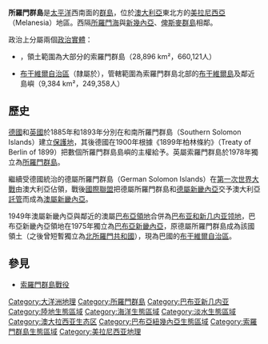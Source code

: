 {{noteTA
|G1=地名
}}
{{Infobox islands
| name             = 所羅門群島
| native name      = Solomon Islands
| native name link = 英语
| native_name_lang = en
| nickname         = 
| image name       = Political map of the Solomon Islands archipelago in 1989.jpg
| image caption    = 所羅門群島，涵蓋現今[[所羅門群島|所羅門群島]]（淺色區域）和[[巴布亞新畿內亞|巴布亞新畿內亞]]之[[布干維爾自治區|布干維爾自治區]]（深色區域）。
| map image        = 
| location         = [[南太平洋|南太平洋]]
| coordinates      = 
| archipelago      = [[美拉尼西亞|美拉尼西亞]]
| total islands    = 
| major islands    = 
| area_km2         = 38,280
| highest mount    = [[巴爾比火山|巴爾比火山]]
| elevation m      = 2,715
| country          = {{flag|Solomon Islands}}
| country largest city              = [[荷尼阿拉|荷尼阿拉]]
| country largest city population   = 84,520
| country 1                         = {{PNG}}<br>{{flagicon|Bougainville}} [[布干維爾自治區|布干維爾自治區]]
| country 1 largest city            = [[布卡_(巴布亚新几内亚)|布卡]]
| country 1 largest city population = 5,416
| population       = 909,479
| population as of = 2018／2011
| density km2      = 
| ethnic groups    = 
}}
'''所羅門群島'''是[[太平洋|太平洋]]西南面的[[群島|群島]]，位於[[澳大利亞|澳大利亞]]東北方的[[美拉尼西亞|美拉尼西亞]]（Melanesia）地區。西隔[[所羅門海|所羅門海]]與[[新幾內亞|新幾內亞]]、[[俾斯麥群島|俾斯麥群島]]相鄰。

政治上分屬兩個[[政治實體|政治實體]]：
* {{flag|Solomon Islands}}，領土範圍為大部分的索羅門群島（28,896 km²，660,121人）
* {{flagicon|Bougainville}} [[布干維爾自治區|布干維爾自治區]]（隸屬於{{flag|巴布亞紐幾內亞}}），管轄範圍為索羅門群島北部的[[布干維爾島|布干維爾島]]及鄰近島嶼（9,384 km²，249,358人）

==歷史==
[[德國|德國]]和[[英國|英國]]於1885年和1893年分別在{{tsl|en|North Solomon Islands|北所羅門群島}}和南所羅門群島（Southern Solomon Islands）建立[[保護地|保護地]]，其後德國在1900年根據《1899年柏林條約》（Treaty of Berlin of 1899）把數個所羅門群島島嶼的主權給予{{tsl|en|British Solomon Islands|英屬所羅門群島保護地}}。英屬索羅門群島於1978年獨立為[[所羅門群島|所羅門群島]]。

繼續受德國統治的德屬所羅門群島（German Solomon Islands）在[[第一次世界大戰|第一次世界大戰]]由澳大利亞佔領，戰後[[國際聯盟|國際聯盟]]把德屬所羅門群島和[[德屬新幾內亞|德屬新畿內亞]]交予澳大利亞[[國際聯盟#托管地|託管]]而成為[[新幾內亞領地|澳屬新畿內亞]]。

1949年澳屬新畿內亞與鄰近的澳屬[[巴布亞領地|巴布亞領地]]合併為[[巴布亚和新几内亚领地|巴布亚和新几内亚领地]]，巴布亞新畿內亞領地在1975年獨立為[[巴布亞新畿內亞|巴布亞新畿內亞]]，原德屬所羅門群島成為該國領土（之後曾短暫獨立為[[北所羅門共和國|北所羅門共和國]]），現為巴國的[[布干維爾自治區|布干維爾自治區]]。

==參見==
* [[索羅門群島戰役|索羅門群島戰役]]

{{Pacific Islands}}
{{民族統一主義}}
[[Category:大洋洲地理|Category:大洋洲地理]]
[[Category:所羅門群島|Category:所羅門群島]]
[[Category:巴布亚新几内亚|Category:巴布亚新几内亚]]
[[Category:陸地生態區域|Category:陸地生態區域]]
[[Category:海洋生態區域|Category:海洋生態區域]]
[[Category:淡水生態區域|Category:淡水生態區域]]
[[Category:澳大拉西亚生态区|Category:澳大拉西亚生态区]]
[[Category:巴布亞紐幾內亞生態區域|Category:巴布亞紐幾內亞生態區域]]
[[Category:索羅門群島生態區域|Category:索羅門群島生態區域]]
[[Category:美拉尼西亚地理|Category:美拉尼西亚地理]]